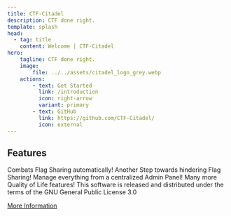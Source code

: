 ```yaml
---
title: CTF-Citadel
description: CTF done right.
template: splash
head:
  - tag: title
    content: Welcome | CTF-Citadel
hero:
    tagline: CTF done right.
    image:
        file: ../../assets/citadel_logo_grey.webp
    actions:
        - text: Get Started
          link: /introduction
          icon: right-arrow
          variant: primary
        - text: GitHub
          link: https://github.com/CTF-Citadel/
          icon: external
---
```



## Features

<CardGrid>
    <Card title="Anti-Cheat" icon="error">
        Combats Flag Sharing automatically!
    </Card>
    <Card title="Dynamic Flags" icon="puzzle">
        Another Step towards hindering Flag Sharing!
    </Card>
    <Card title="Admin Panel" icon="setting">
        Manage everything from a centralized Admin Panel!
    </Card>
    <Card title="More" icon="rocket">
        Many more Quality of Life features!
    </Card>
</CardGrid>

<About title="A project by">
  This software is released and distributed under the terms of the GNU General Public License 3.0

  <a href="https://www.gnu.org/licenses/gpl-3.0.en.html">More Information</a>
</About>
